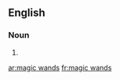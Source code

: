 ==English==

===Noun===
{{head|en|noun plural form}}

# {{plural of|magic wand|lang=en}}

[[ar:magic wands]]
[[fr:magic wands]]